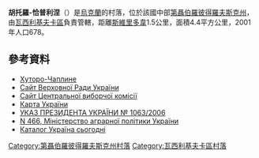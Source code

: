 {{coord|48|10|10|N|36|15|20|E|scale:30000_region:UA|display=title}}
{{Infobox settlement
| name = 胡托羅-恰普利涅
| native_name = {{lang|uk|Хуторо-Чаплине}}
| image_skyline = 
| imagesize = 250px
| image_caption = 
| image_flag = 
| image_shield = 
| settlement_type =
| pushpin_map = Ukraine
| pushpin_label_position = bottom
| subdivision_type = 國家
| subdivision_name = {{UKR}}
| subdivision_type1 = [[烏克蘭行政區劃|州份]]
| subdivision_name1 = [[第聶伯羅彼得羅夫斯克州|第聶伯羅彼得羅夫斯克州]]
| subdivision_type2 = [[區_(烏克蘭)|區]]
| subdivision_name2 = [[瓦西利基夫卡區|瓦西利基夫卡區]]
| subdivision_type3 = 
| subdivision_name3 = 
| leader_title = 市長
| leader_name = Глагольєв Олег Володимирович
| elevation_m =
| established_title = 創建時間
| established_date = 
| established_title3 = 城市地位
| established_date3 = 
| area_total_km2 = 4.4
| population_as_of = 2001年
| population_total = 678
| population_density_km2 = auto
| timezone = [[歐洲東部時間|EET]]
| utc_offset = +2
| timezone_DST = [[歐洲東部夏令時間|EEST]]
| utc_offset_DST = +3
| coordinates = {{coord|48|10|10|N|36|15|20|E|region:UA|display=inline}}
| postal_code_type = 郵政號碼
| postal_code = 52650
| area_code = +380 5639
| registration_plate =AE, КЕ / 04
| blank_name = 政府地址
| blank_info = 52650, Дніпропетровська область, Васильківський район, с. Шевченкове, вул. Голондія, 70
| twin1 =
| twin2 =
| twin3 =
| website =  }}
'''胡托羅-恰普利涅'''（{{lang-uk|Хуторо-Чаплине}}）是[[烏克蘭|烏克蘭]]的村落，位於該國中部[[第聶伯羅彼得羅夫斯克州|第聶伯羅彼得羅夫斯克州]]，由[[瓦西利基夫卡區|瓦西利基夫卡區]]負責管轄，距離[[斯維里多韋|斯維里多韋]]1.5公里，面積4.4平方公里，2001年人口678。

==參考資料==
* [http://gska2.rada.gov.ua/pls/z7502/A005?rdat1=06.12.2007&rf7571=5212 Хуторо-Чаплине]{{dead link|date=2018年4月 |bot=InternetArchiveBot |fix-attempted=yes }}
* [https://web.archive.org/web/20071223190549/http://portal.rada.gov.ua/ Сайт Верховної Ради України]
* [http://www.cvk.gov.ua Сайт Центральної виборчої комісії] {{Wayback|url=http://www.cvk.gov.ua/ |date=20101203204641 }}
* [http://maps.vlasenko.net/ Карта України] {{Wayback|url=http://maps.vlasenko.net/ |date=20160215103730 }}
* [https://web.archive.org/web/20140710140244/http://president.gov.ua/documents/5376.html УКАЗ ПРЕЗИДЕНТА УКРАЇНИ № 1063/2006]
* [http://zakon.nau.ua/doc/?uid=1021.3896.0 N 466, Міністерство аграрної політики України]{{Dead link|date=2018年7月 |bot=InternetArchiveBot |fix-attempted=yes }}
* [http://www.rada.com.ua/ukr/catalog/25884/?words=&mode=&sector=&region=5&title=1&body=1&p=31 Каталог Україна сьогодні]

{{DEFAULTSORT:Хуторо-Чаплине}}
[[Category:第聶伯羅彼得羅夫斯克州村落|Category:第聶伯羅彼得羅夫斯克州村落]]
[[Category:瓦西利基夫卡區村落|Category:瓦西利基夫卡區村落]]


{{Dnipropetrovsk-geo-stub}}